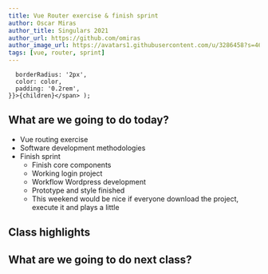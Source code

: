 ```yaml
---
title: Vue Router exercise & finish sprint
author: Oscar Miras
author_title: Singulars 2021
author_url: https://github.com/omiras
author_image_url: https://avatars1.githubusercontent.com/u/3286458?s=460&v=4
tags: [vue, router, sprint]
---
```


      borderRadius: '2px',
      color: color,
      padding: '0.2rem',
    }}>{children}</span> );

## __<Highlight color="#ff8000">What are we going to do today?</Highlight>__

* Vue routing exercise
* Software development methodologies
* Finish sprint
   * Finish core components
   * Working login project
   * Workflow Wordpress development
   * Prototype and style finished
   * This weekend would be nice if everyone download the project, execute it and plays a little


## __<Highlight color="#ff8000">Class highlights</Highlight>__


## __<Highlight color="#ff8000">What are we going to do next class?</Highlight>__


